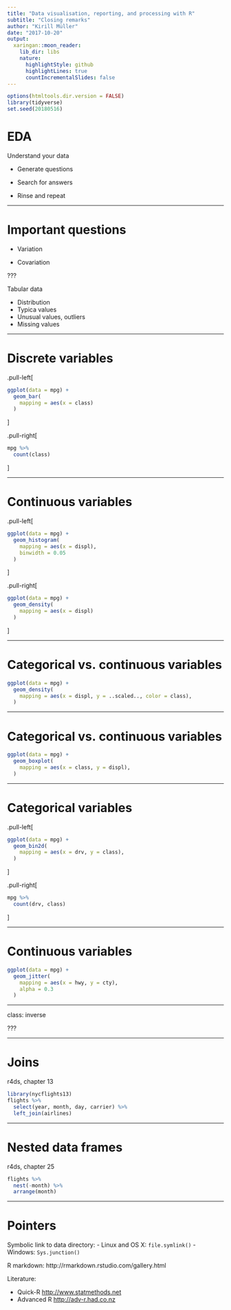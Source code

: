 ```yaml
---
title: "Data visualisation, reporting, and processing with R"
subtitle: "Closing remarks"
author: "Kirill Müller"
date: "2017-10-20"
output:
  xaringan::moon_reader:
    lib_dir: libs
    nature:
      highlightStyle: github
      highlightLines: true
      countIncrementalSlides: false
---
```


```r
options(htmltools.dir.version = FALSE)
library(tidyverse)
set.seed(20180516)
```

# EDA

Understand your data

- Generate questions

- Search for answers

- Rinse and repeat

---

# Important questions

- Variation

- Covariation

???

Tabular data

- Distribution
- Typica values
- Unusual values, outliers
- Missing values

---

# Discrete variables

.pull-left[
```r
ggplot(data = mpg) +
  geom_bar(
    mapping = aes(x = class)
  )
```
]

.pull-right[
```r
mpg %>% 
  count(class)
```
]

---

# Continuous variables

.pull-left[
```r
ggplot(data = mpg) +
  geom_histogram(
    mapping = aes(x = displ),
    binwidth = 0.05
  )
```
]

.pull-right[
```r
ggplot(data = mpg) +
  geom_density(
    mapping = aes(x = displ)
  )
```
]

---

# Categorical vs. continuous variables

```r
ggplot(data = mpg) +
  geom_density(
    mapping = aes(x = displ, y = ..scaled.., color = class),
  )
```

---

# Categorical vs. continuous variables

```r
ggplot(data = mpg) +
  geom_boxplot(
    mapping = aes(x = class, y = displ),
  )
```

---

# Categorical variables

.pull-left[
```r
ggplot(data = mpg) +
  geom_bin2d(
    mapping = aes(x = drv, y = class),
  )
```
]

.pull-right[
```r
mpg %>% 
  count(drv, class)
```
]

---

# Continuous variables

```r
ggplot(data = mpg) +
  geom_jitter(
    mapping = aes(x = hwy, y = cty),
    alpha = 0.3
  )
```

---

class: inverse

???

---

# Joins

r4ds, chapter 13

```r
library(nycflights13)
flights %>%
  select(year, month, day, carrier) %>%
  left_join(airlines)
```

---

# Nested data frames

r4ds, chapter 25

```r
flights %>%
  nest(-month) %>% 
  arrange(month)
```

---

# Pointers

Symbolic link to data directory:
- Linux and OS X: `file.symlink()`
- Windows: `Sys.junction()`

R markdown: http://rmarkdown.rstudio.com/gallery.html

Literature:

- Quick-R [http://www.statmethods.net](http://www.statmethods.net)
- Advanced R [http://adv-r.had.co.nz](http://adv-r.had.co.nz)
